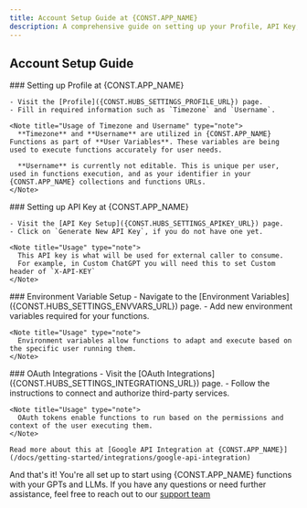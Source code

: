 ```yaml
---
title: Account Setup Guide at {CONST.APP_NAME}
description: A comprehensive guide on setting up your Profile, API Key, Environment Variables, and OAuth Integrations in {CONST.APP_NAME}. Learn how to secure function invocation and configure your account for seamless integration with GPTs and LLMs.
---
```


## Account Setup Guide

<Stepper>
  <StepperItem title="Step 1: Setting up Profile name">
    ### Setting up Profile at {CONST.APP_NAME}

    - Visit the [Profile]({CONST.HUBS_SETTINGS_PROFILE_URL}) page.
    - Fill in required information such as `Timezone` and `Username`.

    <Note title="Usage of Timezone and Username" type="note">
      **Timezone** and **Username** are utilized in {CONST.APP_NAME} Functions as part of **User Variables**. These variables are being used to execute functions accurately for user needs.

      **Username** is currently not editable. This is unique per user, used in functions execution, and as your identifier in your {CONST.APP_NAME} collections and functions URLs.
    </Note>
  </StepperItem>

  <StepperItem title="Step 2: Setting up API Key">
    ### Setting up API Key at {CONST.APP_NAME}

    - Visit the [API Key Setup]({CONST.HUBS_SETTINGS_APIKEY_URL}) page.
    - Click on `Generate New API Key`, if you do not have one yet.

    <Note title="Usage" type="note">
      This API key is what will be used for external caller to consume.
      For example, in Custom ChatGPT you will need this to set Custom header of `X-API-KEY`
    </Note>
  </StepperItem>

  <StepperItem title="Step 3: Configuring Environment Variables">
    ### Environment Variable Setup
    - Navigate to the [Environment Variables]({CONST.HUBS_SETTINGS_ENVVARS_URL}) page.
    - Add new environment variables required for your functions.

    <Note title="Usage" type="note">
      Environment variables allow functions to adapt and execute based on the specific user running them.
    </Note>
  </StepperItem>

  <StepperItem title="Step 4: Setting up OAuth Integrations">
    ### OAuth Integrations
    - Visit the [OAuth Integrations]({CONST.HUBS_SETTINGS_INTEGRATIONS_URL}) page.
    - Follow the instructions to connect and authorize third-party services.

    <Note title="Usage" type="note">
      OAuth tokens enable functions to run based on the permissions and context of the user executing them.
    </Note>
    
    Read more about this at [Google API Integration at {CONST.APP_NAME}](/docs/getting-started/integrations/google-api-integration)
  </StepperItem>

</Stepper>

And that's it! You're all set up to start using {CONST.APP_NAME} functions with your GPTs and LLMs. If you have any questions or need further assistance, feel free to reach out to our [support team](mailto:{CONST.APP_SUPPORT_MAILTO})